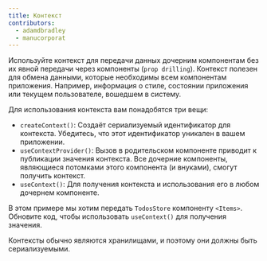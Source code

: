 ```yaml
---
title: Контекст
contributors:
  - adamdbradley
  - manucorporat
---
```


Используйте контекст для передачи данных дочерним компонентам без их явной передачи через компоненты (`prop drilling`). Контекст полезен для обмена данными, которые необходимы всем компонентам приложения. Например, информация о стиле, состоянии приложения или текущем пользователе, вошедшем в систему.

Для использования контекста вам понадобятся три вещи:

- `createContext()`: Создаёт сериализуемый идентификатор для контекста. Убедитесь, что этот идентификатор уникален в вашем приложении.
- `useContextProvider()`: Вызов в родительском компоненте приводит к публикации значения контекста. Все дочерние компоненты, являющиеся потомками этого компонента (и внуками), смогут получить контекст.
- `useContext()`: Для получения контекста и использования его в любом дочернем компоненте.

В этом примере мы хотим передать `TodosStore` компоненту `<Items>`. Обновите код, чтобы использовать `useContext()` для получения значения.

Контексты обычно являются хранилищами, и поэтому они должны быть сериализуемыми.

